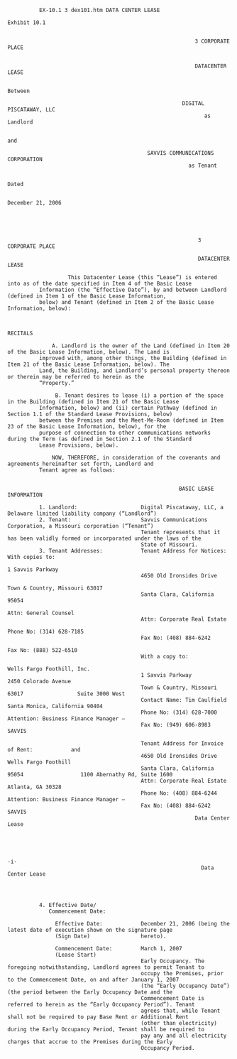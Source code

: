 


              EX-10.1 3 dex101.htm DATA CENTER LEASE
                                                                                                      Exhibit 10.1


                                                               3 CORPORATE PLACE


                                                               DATACENTER LEASE

                                                                         Between

                                                           DIGITAL PISCATAWAY, LLC
                                                                  as Landlord

                                                                           and

                                                SAVVIS COMMUNICATIONS CORPORATION
                                                             as Tenant

                                                                          Dated

                                                                   December 21, 2006





                                                                3 CORPORATE PLACE

                                                                DATACENTER LEASE

                       This Datacenter Lease (this “Lease”) is entered into as of the date specified in Item 4 of the Basic Lease
              Information (the “Effective Date”), by and between Landlord (defined in Item 1 of the Basic Lease Information,
              below) and Tenant (defined in Item 2 of the Basic Lease Information, below):


                                                                       RECITALS

                  A. Landlord is the owner of the Land (defined in Item 20 of the Basic Lease Information, below). The Land is
              improved with, among other things, the Building (defined in Item 21 of the Basic Lease Information, below). The
              Land, the Building, and Landlord’s personal property thereon or therein may be referred to herein as the
              “Property.”

                   B. Tenant desires to lease (i) a portion of the space in the Building (defined in Item 21 of the Basic Lease
              Information, below) and (ii) certain Pathway (defined in Section 1.1 of the Standard Lease Provisions, below)
              between the Premises and the Meet-Me-Room (defined in Item 23 of the Basic Lease Information, below), for the
              purpose of connection to other communications networks during the Term (as defined in Section 2.1 of the Standard
              Lease Provisions, below).

                  NOW, THEREFORE, in consideration of the covenants and agreements hereinafter set forth, Landlord and
              Tenant agree as follows:


                                                          BASIC LEASE INFORMATION

              1. Landlord:                    Digital Piscataway, LLC, a Delaware limited liability company (“Landlord”)
              2. Tenant:                      Savvis Communications Corporation, a Missouri corporation (“Tenant”)
                                              Tenant represents that it has been validly formed or incorporated under the laws of the
                                              State of Missouri.
              3. Tenant Addresses:            Tenant Address for Notices:                    With copies to:
                                                                                             1 Savvis Parkway
                                              4650 Old Ironsides Drive
                                                                                             Town & Country, Missouri 63017
                                              Santa Clara, California 95054
                                                                                             Attn: General Counsel
                                              Attn: Corporate Real Estate
                                                                                             Phone No: (314) 628-7185
                                              Fax No: (408) 884-6242
                                                                                             Fax No: (888) 522-6510
                                              With a copy to:
                                                                                             Wells Fargo Foothill, Inc.
                                              1 Savvis Parkway                               2450 Colorado Avenue
                                              Town & Country, Missouri 63017                 Suite 3000 West
                                              Contact Name: Tim Caulfield                    Santa Monica, California 90404
                                              Phone No: (314) 628-7000                       Attention: Business Finance Manager –
                                              Fax No: (949) 606-8983                         SAVVIS

                                              Tenant Address for Invoice of Rent:            and
                                              4650 Old Ironsides Drive                       Wells Fargo Foothill
                                              Santa Clara, California 95054                  1100 Abernathy Rd, Suite 1600
                                              Attn: Corporate Real Estate                    Atlanta, GA 30328
                                              Phone No: (408) 884-6244                       Attention: Business Finance Manager –
                                              Fax No: (408) 884-6242                         SAVVIS
                                                               Data Center Lease




                                                                            -i-
                                                                 Data Center Lease




              4. Effective Date/
                 Commencement Date:

                   Effective Date:            December 21, 2006 (being the latest date of execution shown on the signature page
                   (Sign Date)                hereto).

                   Commencement Date:         March 1, 2007
                   (Lease Start)
                                              Early Occupancy. The foregoing notwithstanding, Landlord agrees to permit Tenant to
                                              occupy the Premises, prior to the Commencement Date, on and after January 1, 2007
                                              (the “Early Occupancy Date”) (the period between the Early Occupancy Date and the
                                              Commencement Date is referred to herein as the “Early Occupancy Period”). Tenant
                                              agrees that, while Tenant shall not be required to pay Base Rent or Additional Rent
                                              (other than electricity) during the Early Occupancy Period, Tenant shall be required to
                                              pay any and all electricity charges that accrue to the Premises during the Early
                                              Occupancy Period.